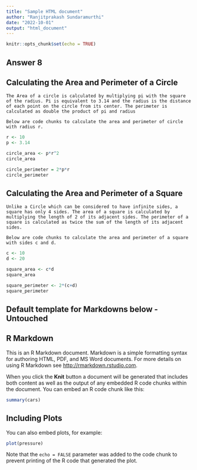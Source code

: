 ```yaml
---
title: "Sample HTML document"
author: "Ranjitprakash Sundaramurthi"
date: "2022-10-01"
output: "html_document"
---
```


```r
knitr::opts_chunk$set(echo = TRUE)
```

## Answer 8

## Calculating the Area and Perimeter of a Circle
```block
The Area of a circle is calculated by multiplying pi with the square of the radius. Pi is equivalent to 3.14 and the radius is the distance of each point on the circle from its center. The perimeter is calculated as double the product of pi and radius 

Below are code chunks to calculate the area and perimeter of circle with radius r. 
```

```r
r <- 10
p <- 3.14

circle_area <- p*r^2
circle_area
```
```r
circle_perimeter = 2*p*r
circle_perimeter
```

## Calculating the Area and Perimeter of a Square
```block
Unlike a Circle which can be considered to have infinite sides, a square has only 4 sides. The area of a square is calculated by multiplying the length of 2 of its adjacent sides. The perimeter of a square is calculated as twice the sum of the length of its adjacent sides.

Below are code chunks to calculate the area and perimeter of a square with sides c and d.
```

```r

c <- 10
d <- 20

square_area <- c*d
square_area
```

```r
square_perimeter <- 2*(c+d)
square_perimeter
```

## Default template for Markdowns below - Untouched
## R Markdown

This is an R Markdown document. Markdown is a simple formatting syntax for authoring HTML, PDF, and MS Word documents. For more details on using R Markdown see <http://rmarkdown.rstudio.com>.

When you click the **Knit** button a document will be generated that includes both content as well as the output of any embedded R code chunks within the document. You can embed an R code chunk like this:

```r
summary(cars)
```

## Including Plots

You can also embed plots, for example:

```r
plot(pressure)
```

Note that the `echo = FALSE` parameter was added to the code chunk to prevent printing of the R code that generated the plot.
